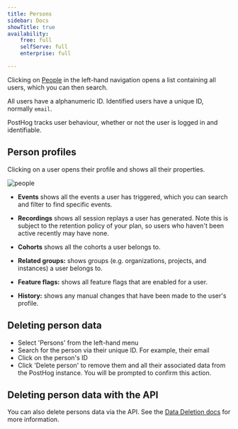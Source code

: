 ```yaml
---
title: Persons
sidebar: Docs
showTitle: true
availability:
    free: full
    selfServe: full
    enterprise: full

---
```


Clicking on [People](https://us.posthog.com/persons) in the left-hand navigation opens a list containing all users, which you can then search.

All users have a alphanumeric ID. Identified users have a unique ID, normally `email`.

PostHog tracks user behaviour, whether or not the user is logged in and identifiable.

## Person profiles

Clicking on a user opens their profile and shows all their properties.

![people](../images/docs/data/people/people-profile.png)

- **Events** shows all the events a user has triggered, which you can search and filter to find specific events.

- **Recordings** shows all session replays a user has generated. Note this is subject to the retention policy of your plan, so users who haven't been active recently may have none.

- **Cohorts** shows all the cohorts a user belongs to.

- **Related groups:** shows groups (e.g. organizations, projects, and instances) a user belongs to.

- **Feature flags:** shows all feature flags that are enabled for a user.

- **History:** shows any manual changes that have been made to the user's profile.

## Deleting person data

- Select 'Persons' from the left-hand menu
- Search for the person via their unique ID. For example, their email
- Click on the person's ID
- Click 'Delete person' to remove them and all their associated data from the PostHog instance. You will be prompted to confirm this action.

## Deleting person data with the API

You can also delete persons data via the API. See the [Data Deletion docs](/docs/privacy/data-deletion) for more information.
